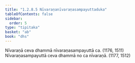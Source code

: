 ```yaml
---
title: "1.2.8.5 Nīvaraṇanīvaraṇasampayuttaduka"
tableOfContents: false
sidebar:
  order: 5
type: "tipitaka"
basket: "ab"
book: "dhs"
---
```



<DynamicBreadcrumb />

<Division number="70" book="dhs" bookNo="29" page="10">

<Paragraph number="170" book="dhs">
Nīvaraṇā ceva dhammā nīvaraṇasampayuttā ca. (<Emphasis>1176, 1511</Emphasis>)
</Paragraph>

<Paragraph number="171" book="dhs">
Nīvaraṇasampayuttā ceva dhammā no ca nīvaraṇā. (<Emphasis>1177, 1512</Emphasis>)
</Paragraph>
</Division>
